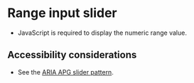 
<Meta of={RangeInputSlider} />

# Range input slider
- JavaScript is required to display the numeric range value.

## Accessibility considerations
- See the [ARIA APG slider pattern](https://www.w3.org/WAI/ARIA/apg/patterns/slider/).

<Canvas of={RangeInputSlider.RangeInputSlider} />
